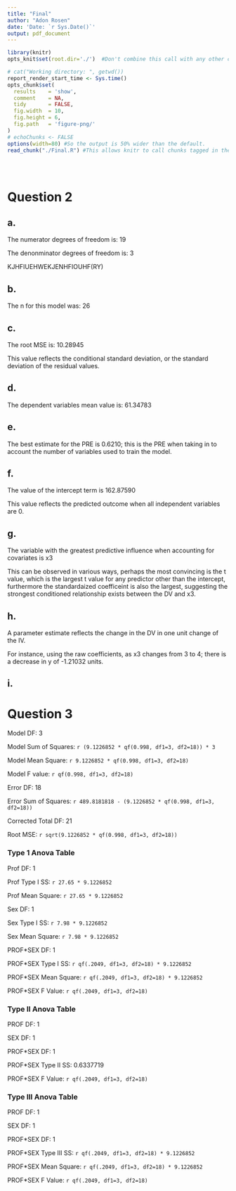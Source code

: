 ```yaml
---
title: "Final"
author: "Adon Rosen"
date: 'Date: `r Sys.Date()`'
output: pdf_document
---
```

  
```r
library(knitr)
opts_knit$set(root.dir='./')  #Don't combine this call with any other chunk -especially one that uses file paths.
```


<!-- Set the report-wide options, and point to the external code file. -->
```r
# cat("Working directory: ", getwd())
report_render_start_time <- Sys.time()
opts_chunk$set(
  results    = 'show',
  comment    = NA,
  tidy       = FALSE,
  fig.width  = 10,
  fig.height = 6,
  fig.path   = 'figure-png/'
)
# echoChunks <- FALSE
options(width=80) #So the output is 50% wider than the default.
read_chunk("./Final.R") #This allows knitr to call chunks tagged in the underlying *.R file.
```


```r
```
```r
```
```r
```


# Question 2

## a.

The numerator degrees of freedom is: 19

The denonminator degrees of freedom is: 3

KJHFIUEHWEKJENHFIOUHF(RY)

## b. 

The n for this model was: 26

## c. 

The root MSE is: 10.28945

This value reflects the conditional standard deviation, or the standard deviation of the residual values.

## d.

The dependent variables mean value is: 61.34783

## e.

The best estimate for the PRE is 0.6210; this is the PRE when taking in to account the number of variables used to train the model.

## f.

The value of the intercept term is 162.87590

This value reflects the predicted outcome when all independent variables are 0.

## g.

The variable with the greatest predictive influence when accounting for covariates is x3

This can be observed in various ways, perhaps the most convincing is the t value, which is the largest t value for any predictor other than the intercept, furthermore the standardaized coefficeint is also the largest, suggesting the strongest conditioned relationship exists between the DV and x3.

## h.

A parameter estimate reflects the change in the DV in one unit change of the IV.

For instance, using the raw coefficients, as x3 changes from 3 to 4; there is a decrease in y of -1.21032 units.

## i. 

# Question 3

Model DF: 3

Model Sum of Squares: `r (9.1226852 * qf(0.998, df1=3, df2=18)) * 3`

Model Mean Square: `r 9.1226852 * qf(0.998, df1=3, df2=18)`

Model F value: `r qf(0.998, df1=3, df2=18)`

Error DF: 18

Error Sum of Squares: `r 489.8181818 - (9.1226852 * qf(0.998, df1=3, df2=18))`

Corrected Total DF: 21

Root MSE: `r sqrt(9.1226852 * qf(0.998, df1=3, df2=18))`

### Type 1 Anova Table

Prof DF: 1

Prof Type I SS: `r 27.65 * 9.1226852`

Prof Mean Square: `r 27.65 * 9.1226852`

Sex DF: 1

Sex Type I SS: `r 7.98 * 9.1226852`

Sex Mean Square: `r 7.98 * 9.1226852`

PROF$*$SEX DF: 1

PROF$*$SEX Type I SS: `r qf(.2049, df1=3, df2=18) * 9.1226852`

PROF$*$SEX Mean Square: `r qf(.2049, df1=3, df2=18) * 9.1226852`

PROF$*$SEX F Value: `r qf(.2049, df1=3, df2=18)`

### Type II Anova Table

PROF DF: 1

SEX DF: 1

PROF$*$SEX DF: 1

PROF$*$SEX Type II SS: 0.6337719

PROF$*$SEX F Value: `r qf(.2049, df1=3, df2=18)`

### Type III Anova Table

PROF DF: 1

SEX DF: 1

PROF$*$SEX DF: 1

PROF$*$SEX Type III SS: `r qf(.2049, df1=3, df2=18) * 9.1226852`

PROF$*$SEX Mean Square: `r qf(.2049, df1=3, df2=18) * 9.1226852`

PROF$*$SEX F Value: `r qf(.2049, df1=3, df2=18)`